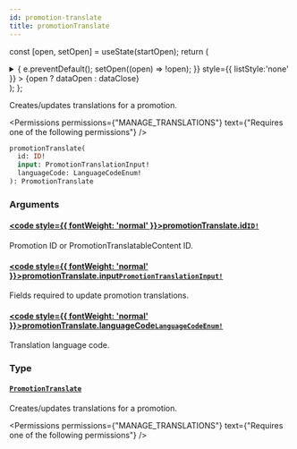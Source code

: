```yaml
---
id: promotion-translate
title: promotionTranslate
---
```






const [open, setOpen] = useState(startOpen);
return (
<details {...(open ? { open: true } : {})} className="details" style={{ border:'none', boxShadow:'none', background:'var(--ifm-background-color)' }}>
<summary
onClick={(e) => {
e.preventDefault();
setOpen((open) => !open);
}}
style={{ listStyle:'none' }} >
{open ? dataOpen : dataClose}
</summary>
{open && children}
</details>
);
};

Creates/updates translations for a promotion.


<Permissions permissions={"MANAGE_TRANSLATIONS"} text={"Requires one of the following permissions"} />


```graphql
promotionTranslate(
  id: ID!
  input: PromotionTranslationInput!
  languageCode: LanguageCodeEnum!
): PromotionTranslate
```

### Arguments

#### [<code style={{ fontWeight: 'normal' }}>promotionTranslate.<b>id</b></code>](#)<Bullet />[`ID!`](../../../api-reference/miscellaneous/scalars/id.mdx) <Badge class="badge badge--secondary" text="non-null"/> <Badge class="badge badge--secondary" text="scalar"/> <Badge class="badge badge--secondary" text="miscellaneous"/>

Promotion ID or PromotionTranslatableContent ID.

#### [<code style={{ fontWeight: 'normal' }}>promotionTranslate.<b>input</b></code>](#)<Bullet />[`PromotionTranslationInput!`](../../../api-reference/miscellaneous/inputs/promotion-translation-input.mdx) <Badge class="badge badge--secondary" text="non-null"/> <Badge class="badge badge--secondary" text="input"/> <Badge class="badge badge--secondary" text="miscellaneous"/>

Fields required to update promotion translations.

#### [<code style={{ fontWeight: 'normal' }}>promotionTranslate.<b>languageCode</b></code>](#)<Bullet />[`LanguageCodeEnum!`](../../../api-reference/miscellaneous/enums/language-code-enum.mdx) <Badge class="badge badge--secondary" text="non-null"/> <Badge class="badge badge--secondary" text="enum"/> <Badge class="badge badge--secondary" text="miscellaneous"/>

Translation language code.

### Type

#### [`PromotionTranslate`](../../../api-reference/discounts/objects/promotion-translate.mdx) <Badge class="badge badge--secondary" text="object"/> <Badge class="badge badge--secondary" text="discounts"/>

Creates/updates translations for a promotion.


<Permissions permissions={"MANAGE_TRANSLATIONS"} text={"Requires one of the following permissions"} />


